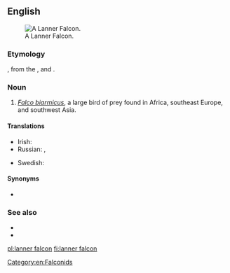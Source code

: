 ==English==
[[Image:Lanner Falcon 800.jpg|thumb|A Lanner Falcon.]]
===Etymology===
{{m|en|lanner}}, from the {{etyl|frm|en}} {{term|lanier||cowardly|lang=frm}}, and {{m|en|falcon}}.

===Noun===
{{en-noun}}

# ''[[Falco biarmicus]]'', a large bird of prey found in Africa, southeast Europe, and southwest Asia.

====Translations====
{{trans-top|Falco biarmicus}}
* Irish: {{t|ga|fabhcún lanner|m}}
* Russian: {{t|ru|средиземномо́рский со́кол|m}}, {{t+|ru|ла́ннер}}
{{trans-mid}}
* Swedish: {{t+|sv|slagfalk|c}}
{{trans-bottom}}

====Synonyms====
* {{l|en|lanner}}

===See also===
* {{pedialite}}
* {{specieslite|Falco biarmicus}}

[[Category:en:Falconids]]

[[pl:lanner falcon]]
[[fi:lanner falcon]]